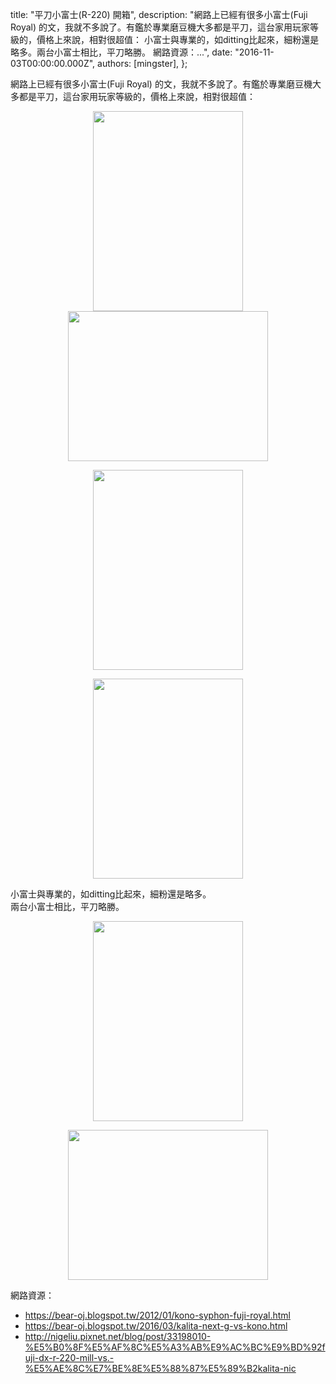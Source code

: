 
  title: "平刀小富士(R-220) 開箱",
  description: "網路上已經有很多小富士(Fuji Royal) 的文，我就不多說了。有鑑於專業磨豆機大多都是平刀，這台家用玩家等級的，價格上來說，相對很超值： 小富士與專業的，如ditting比起來，細粉還是略多。兩台小富士相比，平刀略勝。 網路資源：...",
  date: "2016-11-03T00:00:00.000Z",
  authors: [mingster],
};

<p>網路上已經有很多小富士(Fuji Royal) 的文，我就不多說了。有鑑於專業磨豆機大多都是平刀，這台家用玩家等級的，價格上來說，相對很超值：</p>
<div class="separator" style="clear:both;text-align:center;"><a href="https://mingster.files.wordpress.com/2016/11/16efa-img_1047.jpg" style="margin-left:1em;margin-right:1em;"><img border="0" height="320" src="/img/16efa-img_1047.jpg?w=225" width="240" /></a></div>
<div class="separator" style="clear:both;text-align:center;"><a href="https://mingster.files.wordpress.com/2016/11/3260f-img_1042.jpg" style="margin-left:1em;margin-right:1em;"><img border="0" height="240" src="/img/3260f-img_1042.jpg?w=300" width="320" /></a></div>
<p>
<div class="separator" style="clear:both;text-align:center;"><a href="https://mingster.files.wordpress.com/2016/11/d3a36-img_1043.jpg" style="margin-left:1em;margin-right:1em;"><img border="0" height="320" src="/img/d3a36-img_1043.jpg?w=225" width="240" /></a></div>
<p>
<div class="separator" style="clear:both;text-align:center;"><a href="https://mingster.files.wordpress.com/2016/11/6299c-img_1044.jpg" style="margin-left:1em;margin-right:1em;"><img border="0" height="320" src="/img/6299c-img_1044.jpg?w=225" width="240" /></a></div>
<div class="separator" style="clear:both;text-align:center;"></div>
<div class="separator" style="clear:both;text-align:center;"></div>
<p>小富士與專業的，如ditting比起來，細粉還是略多。<br />兩台小富士相比，平刀略勝。
<div class="separator" style="clear:both;text-align:center;"><a href="https://mingster.files.wordpress.com/2016/11/90d9d-img_1050.jpg" style="margin-left:1em;margin-right:1em;"><img border="0" height="320" src="/img/90d9d-img_1050.jpg?w=225" width="240" /></a></div>
<p>
<div class="separator" style="clear:both;text-align:center;"><a href="https://mingster.files.wordpress.com/2016/11/6d6e2-img_1051.jpg" style="margin-left:1em;margin-right:1em;"><img border="0" height="240" src="/img/6d6e2-img_1051.jpg?w=300" width="320" /></a></div>
<div class="separator" style="clear:both;text-align:center;"></div>
<p>網路資源：
<ul>
<li><a href="https://bear-oj.blogspot.tw/2012/01/kono-syphon-fuji-royal.html">https://bear-oj.blogspot.tw/2012/01/kono-syphon-fuji-royal.html</a></li>
<li><a href="https://bear-oj.blogspot.tw/2016/03/kalita-next-g-vs-kono.html">https://bear-oj.blogspot.tw/2016/03/kalita-next-g-vs-kono.html</a></li>
<li><a href="http://nigeliu.pixnet.net/blog/post/33198010-%E5%B0%8F%E5%AF%8C%E5%A3%AB%E9%AC%BC%E9%BD%92fuji-dx-r-220-mill-vs.-%E5%AE%8C%E7%BE%8E%E5%88%87%E5%89%B2kalita-nic">http://nigeliu.pixnet.net/blog/post/33198010-%E5%B0%8F%E5%AF%8C%E5%A3%AB%E9%AC%BC%E9%BD%92fuji-dx-r-220-mill-vs.-%E5%AE%8C%E7%BE%8E%E5%88%87%E5%89%B2kalita-nic</a></li>
</ul>
